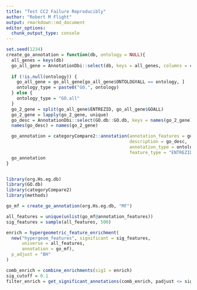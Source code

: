 ```yaml
---
title: "Test CC2 Failure Reproducibly"
author: "Robert M Flight"
output: rmarkdown::md_document
editor_options: 
  chunk_output_type: console
---
```



```r
set.seed(1234)
create_go_annotation = function(db, ontology = NULL){
  all_genes = keys(db)
  go_all_gene = AnnotationDbi::select(db, keys = all_genes, columns = c("GOALL", "ONTOLOGYALL"))
  
  if (!is.null(ontology)) {
    go_all_gene = go_all_gene[go_all_gene$ONTOLOGYALL == ontology, ]
    ontology_type = paste0("GO.", ontology)
  } else {
    ontology_type = "GO.all"
  }
  go_2_gene = split(go_all_gene$ENTREZID, go_all_gene$GOALL)
  go_2_gene = lapply(go_2_gene, unique)
  go_desc = AnnotationDbi::select(GO.db::GO.db, keys = names(go_2_gene), columns = "TERM", keytype = "GOID")$TERM
  names(go_desc) = names(go_2_gene)

  go_annotation = categoryCompare2::annotation(annotation_features = go_2_gene,
                                               description = go_desc,
                                               annotation_type = ontology_type,
                                               feature_type = "ENTREZID")
  go_annotation
}


library(org.Hs.eg.db)
library(GO.db)
library(categoryCompare2)
library(methods)

go_mf = create_go_annotation(org.Hs.eg.db, "MF")

all_features = unique(unlist(go_mf@annotation_features))
sig_features = sample(all_features, 500)

enrich = hypergeometric_feature_enrichment(
  new("hypergeom_features", significant = sig_features,
      universe = all_features,
      annotation = go_mf),
  p_adjust = "BH"
)

comb_enrich = combine_enrichments(sig1 = enrich)
sig_cutoff = 0.1
filter_enrich = get_significant_annotations(comb_enrich, padjust <= sig_cutoff)
```
